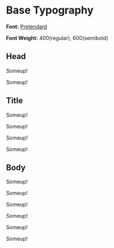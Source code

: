 
<Meta title="Foundation/Typography" />

# Base Typography

**Font:** [Pretendard](https://github.com/orioncactus/pretendard)

**Font Weight:** 400(regular), 600(semibold)

## Head
<Unstyled>
<p className={typography({ scale: 'head-1' })}>Someup!</p>
<p className={typography({ scale: 'head-2' })}>Someup!</p>
</Unstyled>

## Title
<Unstyled>
<p className={typography({ scale: 'title-1' })}>Someup!</p>
<p className={typography({ scale: 'title-2' })}>Someup!</p>
<p className={typography({ scale: 'title-3' })}>Someup!</p>
<p className={typography({ scale: 'title-4' })}>Someup!</p>
</Unstyled>

## Body
<Unstyled>
<p className={typography({ scale: 'body-1' })}>Someup!</p>
<p className={typography({ scale: 'body-2' })}>Someup!</p>
<p className={typography({ scale: 'body-3' })}>Someup!</p>
<p className={typography({ scale: 'body-4' })}>Someup!</p>
<p className={typography({ scale: 'body-5' })}>Someup!</p>
<p className={typography({ scale: 'body-6' })}>Someup!</p>
</Unstyled>

